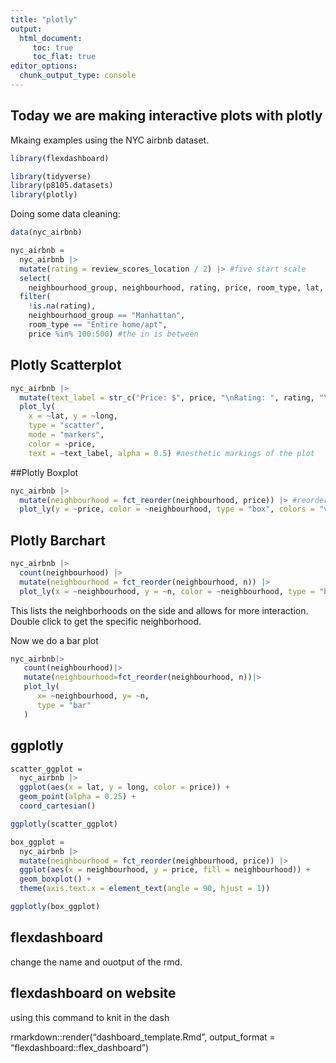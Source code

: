 ```yaml
---
title: "plotly"
output: 
  html_document:
     toc: true
     toc_flat: true
editor_options: 
  chunk_output_type: console
---
```

## Today we are making interactive plots with plotly

Mkaing examples using the NYC airbnb dataset.


```r
library(flexdashboard)
```

```r
library(tidyverse)
library(p8105.datasets)
library(plotly)
```


Doing some data cleaning: 

```r

data(nyc_airbnb)

nyc_airbnb = 
  nyc_airbnb |> 
  mutate(rating = review_scores_location / 2) |> #five start scale
  select(
    neighbourhood_group, neighbourhood, rating, price, room_type, lat, long) |>
  filter(
    !is.na(rating), 
    neighbourhood_group == "Manhattan",
    room_type == "Entire home/apt",
    price %in% 100:500) #the in is between 
```

## Plotly Scatterplot 

```r
nyc_airbnb |>
  mutate(text_label = str_c("Price: $", price, "\nRating: ", rating, "\nNeighborhood: ", neighbourhood)) |> #this is the tooltip text that appears when you hover
  plot_ly(
    x = ~lat, y = ~long, 
    type = "scatter", 
    mode = "markers",
    color = ~price, 
    text = ~text_label, alpha = 0.5) #aesthetic markings of the plot
```

##Plotly Boxplot

```r
nyc_airbnb |> 
  mutate(neighbourhood = fct_reorder(neighbourhood, price)) |> #reordering the variable by the price
  plot_ly(y = ~price, color = ~neighbourhood, type = "box", colors = "viridis")
```


## Plotly Barchart 
```r

nyc_airbnb |> 
  count(neighbourhood) |> 
  mutate(neighbourhood = fct_reorder(neighbourhood, n)) |> 
  plot_ly(x = ~neighbourhood, y = ~n, color = ~neighbourhood, type = "bar", colors = "viridis")
```

This lists the neighborhoods on the side and allows for more interaction. Double click to get the specific neighborhood. 

Now we do a bar plot 
```r

nyc_airbnb|>
   count(neighbourhood)|>
   mutate(neighbourhood=fct_reorder(neighbourhood, n))|>
   plot_ly(
      x= ~neighbourhood, y= ~n,
      type = "bar"
   )
```

## ggplotly
```r
scatter_ggplot = 
  nyc_airbnb |>
  ggplot(aes(x = lat, y = long, color = price)) +
  geom_point(alpha = 0.25) +
  coord_cartesian()

ggplotly(scatter_ggplot)
```


```r
box_ggplot = 
  nyc_airbnb |> 
  mutate(neighbourhood = fct_reorder(neighbourhood, price)) |> 
  ggplot(aes(x = neighbourhood, y = price, fill = neighbourhood)) +
  geom_boxplot() +
  theme(axis.text.x = element_text(angle = 90, hjust = 1))

ggplotly(box_ggplot)
```



## flexdashboard 

change the name and ouotput of the rmd. 


## flexdashboard on website 

using this command to knit in the dash

rmarkdown::render("dashboard_template.Rmd", output_format = "flexdashboard::flex_dashboard")


















